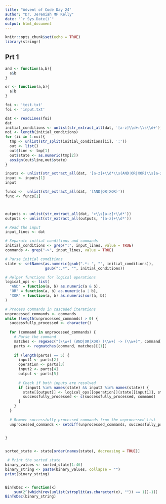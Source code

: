 ```yaml
---
title: "Advent of Code Day 24"
author: "Dr. Jeremiah MF Kelly"
date: "`r Sys.Date()`"
output: html_document
---
```


```r
knitr::opts_chunk$set(echo = TRUE)
library(stringr)
```

## Prt 1

```r

and <- function(a,b){
  a&b
}

or <- function(a,b){
  a|b
}

foi <- 'test.txt'
foi <- 'input.txt'

dat <- readLines(foi)
dat
initial_conditions <- unlist(str_extract_all(dat, '[a-z]\\d+:\\s\\d+'))
noi <- length(initial_conditions)
for (ii in 1:noi){
  tmp <- unlist(str_split(initial_conditions[ii], ':'))
  out <- list()
  out$line <- tmp[1]
  out$state <- as.numeric(tmp[2])
  assign(out$line,out$state)
}

inputs <- unlist(str_extract_all(dat, '[a-z]+\\d*\\s(AND|OR|XOR)\\s[a-z]+\\d*'))
input <- inputs[1]
input

funcs <-  unlist(str_extract_all(dat, '(AND|OR|XOR)'))
func <- funcs[1]



outputs <- unlist(str_extract_all(dat, '>\\s[a-z]+\\d*'))
outputs <- unlist(str_extract_all(outputs, '[a-z]+\\d*'))

```
```r

# Read the input
input_lines <- dat

# Separate initial conditions and commands
initial_conditions <- grep(":", input_lines, value = TRUE)
commands <- grep("->", input_lines, value = TRUE)

# Parse initial conditions
state <- setNames(as.numeric(gsub(".*: ", "", initial_conditions)),
                  gsub(":.*", "", initial_conditions))

# Helper functions for logical operations
logical_ops <- list(
  "AND" = function(a, b) as.numeric(a & b),
  "OR" = function(a, b) as.numeric(a | b),
  "XOR" = function(a, b) as.numeric(xor(a, b))
)

# Process commands in cascaded iterations
unprocessed_commands <- commands
while (length(unprocessed_commands) > 0) {
  successfully_processed <- character()
  
  for (command in unprocessed_commands) {
    # Parse the command
    matches <- regexec("(\\w+) (AND|OR|XOR) (\\w+) -> (\\w+)", command)
    parts <- regmatches(command, matches)[[1]]
    
    if (length(parts) == 5) {
      input1 <- parts[2]
      operation <- parts[3]
      input2 <- parts[4]
      output <- parts[5]
      
      # Check if both inputs are resolved
      if (input1 %in% names(state) && input2 %in% names(state)) {
        state[[output]] <- logical_ops[[operation]](state[[input1]], state[[input2]])
        successfully_processed <- c(successfully_processed, command)
      }
    }
  }
  
  # Remove successfully processed commands from the unprocessed list
  unprocessed_commands <- setdiff(unprocessed_commands, successfully_processed)
  

}


sorted_state <- state[order(names(state), decreasing = TRUE)]

 # Print the sorted state
binary_values <- sorted_state[1:46]
binary_string <- paste(binary_values, collapse = "")
print(binary_string)


BinToDec <- function(x) 
    sum(2^(which(rev(unlist(strsplit(as.character(x), "")) == 1))-1))
BinToDec(binary_string)


```
